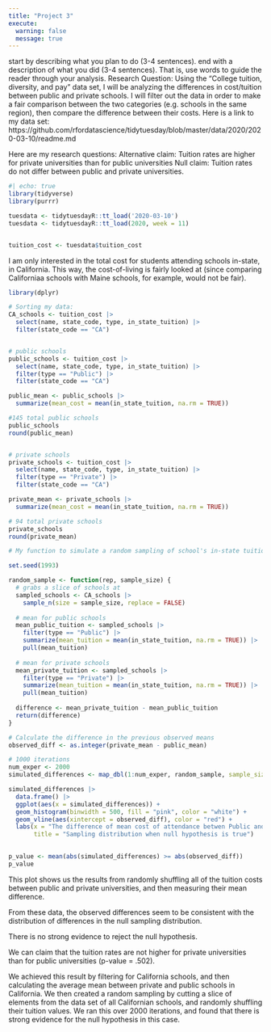 ```yaml
---
title: "Project 3"
execute: 
  warning: false
  message: true
---
```

start by describing what you plan to do (3-4 sentences). end with a description of what you did (3-4 sentences). That is, use words to guide the reader through your analysis.
Research Question: 
Using the "College tuition, diversity, and pay" data set, I will be analyzing the differences in cost/tuition between public and private schools. I will filter out the data in order to make a fair comparison between the two categories (e.g. schools in the same region), then compare the difference between their costs. 
Here is a link to my data set: https://github.com/rfordatascience/tidytuesday/blob/master/data/2020/2020-03-10/readme.md

Here are my research questions:
Alternative claim: Tuition rates are higher for private universities than for public universities 
Null claim: Tuition rates do not differ between public and private universities.

```r
#| echo: true
library(tidyverse)
library(purrr)

tuesdata <- tidytuesdayR::tt_load('2020-03-10')
tuesdata <- tidytuesdayR::tt_load(2020, week = 11)


tuition_cost <- tuesdata$tuition_cost
```
I am only interested in the total cost for students attending schools in-state, in California. This way, the cost-of-living is fairly looked at (since comparing Californiaa schools with Maine schools, for example, would not be fair). 
```r
library(dplyr)

# Sorting my data:
CA_schools <- tuition_cost |>
  select(name, state_code, type, in_state_tuition) |>
  filter(state_code == "CA")


# public schools
public_schools <- tuition_cost |>
  select(name, state_code, type, in_state_tuition) |>
  filter(type == "Public") |>
  filter(state_code == "CA")

public_mean <- public_schools |>
  summarize(mean_cost = mean(in_state_tuition, na.rm = TRUE))

#145 total public schools
public_schools
round(public_mean)


# private schools
private_schools <- tuition_cost |>
  select(name, state_code, type, in_state_tuition) |>
  filter(type == "Private") |>
  filter(state_code == "CA") 

private_mean <- private_schools |>
  summarize(mean_cost = mean(in_state_tuition, na.rm = TRUE))

# 94 total private schools
private_schools
round(private_mean)
```

```r
# My function to simulate a random sampling of school's in-state tuition

set.seed(1993)

random_sample <- function(rep, sample_size) {
  # grabs a slice of schools at 
  sampled_schools <- CA_schools |>
    sample_n(size = sample_size, replace = FALSE)
  
  # mean for public schools
  mean_public_tuition <- sampled_schools |>
    filter(type == "Public") |>
    summarize(mean_tuition = mean(in_state_tuition, na.rm = TRUE)) |>
    pull(mean_tuition)
  
  # mean for private schools
  mean_private_tuition <- sampled_schools |>
    filter(type == "Private") |>
    summarize(mean_tuition = mean(in_state_tuition, na.rm = TRUE)) |>
    pull(mean_tuition)
  
  difference <- mean_private_tuition - mean_public_tuition
  return(difference)
}

# Calculate the difference in the previous observed means
observed_diff <- as.integer(private_mean - public_mean) 

# 1000 iterations
num_exper <- 2000
simulated_differences <- map_dbl(1:num_exper, random_sample, sample_size = 100)

simulated_differences |> 
  data.frame() |> 
  ggplot(aes(x = simulated_differences)) + 
  geom_histogram(binwidth = 500, fill = "pink", color = "white") + 
  geom_vline(aes(xintercept = observed_diff), color = "red") +
  labs(x = "The difference of mean cost of attendance betwen Public and Private Universities",
       title = "Sampling distribution when null hypothesis is true")
  

p_value <- mean(abs(simulated_differences) >= abs(observed_diff))
p_value
```
This plot shows us the results from randomly shuffling all of the tuition costs between public and private universities, and then measuring their mean difference.

From these data, the observed differences seem to be consistent with the distribution of differences in the null sampling distribution.

There is no strong evidence to reject the null hypothesis.

We can claim that the tuition rates are not higher for private universities than for public universities (p-value = .502).

We achieved this result by filtering for California schools, and then calculating the average mean between private and public schools in California. We then created a random sampling by cutting a slice of elements from the data set of all Californian schools, and randomly shuffling their tuition values. We ran this over 2000 iterations, and found that there is strong evidence for the null hypothesis in this case.


